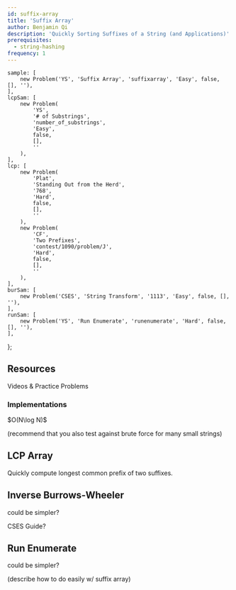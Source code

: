 ```yaml
---
id: suffix-array
title: 'Suffix Array'
author: Benjamin Qi
description: 'Quickly Sorting Suffixes of a String (and Applications)'
prerequisites:
  - string-hashing
frequency: 1
---
```



	sample: [
		new Problem('YS', 'Suffix Array', 'suffixarray', 'Easy', false, [], ''),
	],
	lcpSam: [
		new Problem(
			'YS',
			'# of Substrings',
			'number_of_substrings',
			'Easy',
			false,
			[],
			''
		),
	],
	lcp: [
		new Problem(
			'Plat',
			'Standing Out from the Herd',
			'768',
			'Hard',
			false,
			[],
			''
		),
		new Problem(
			'CF',
			'Two Prefixes',
			'contest/1090/problem/J',
			'Hard',
			false,
			[],
			''
		),
	],
	burSam: [
		new Problem('CSES', 'String Transform', '1113', 'Easy', false, [], ''),
	],
	runSam: [
		new Problem('YS', 'Run Enumerate', 'runenumerate', 'Hard', false, [], ''),
	],
};

<Problems problems={problems.sample} />

## Resources

<Resources>
	<Resource
		source="CF"
		title="Suffix Array"
		url="edu/course/2/lesson/2"
		starred
	>
		Videos & Practice Problems
	</Resource>
	<Resource
		source="cp-algo"
		title="Suffix Array - Definition & Construction"
		url="suffix-array.html"
		starred
	></Resource>
	<Resource
		source="CPC"
		title="11 - Strings (Suffix Array)"
		url="11_strings"
	></Resource>
	<Resource source="CP2" title="6.6 - Suffix Array and Applications"> </Resource>
</Resources>

### Implementations

<Resources>
	<Resource
		source="Benq"
		title="Suffix Array w/ LCP"
		url="https://github.com/bqi343/USACO/blob/master/Implementations/content/strings%20(14)/Light/SuffixArray%20(14.4).h"
	>
		$O(N\log N)$
	</Resource>
</Resources>

(recommend that you also test against brute force for many small strings)

## LCP Array

<Problems problems={problems.lcpSam} />

Quickly compute longest common prefix of two suffixes.

<Problems problems={problems.lcp} />

## Inverse Burrows-Wheeler

<Resources>
	<Resource
		source="GFG"
		title="Inverting Burrows-Wheeler Transform"
		url="inverting-burrows-wheeler-transform"
	>
		could be simpler?
	</Resource>
</Resources>

CSES Guide?

<Problems problems={problems.burSam} />

## Run Enumerate

<Resources>
	<Resource
		source="cp-algo"
		title="Finding repetitions"
		url="main_lorentz.html"
	>
		could be simpler?
	</Resource>
</Resources>

(describe how to do easily w/ suffix array)

<Problems problems={problems.runSam} />
